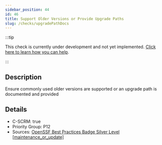 ```yaml
---
sidebar_position: 44
id: 46
title: Support Older Versions or Provide Upgrade Paths
slug: /checks/upgradePathDocs
---
```


<!-- BANNER:START -->
:::tip

This check is currently under development and not yet implemented. [Click here to learn how you can help](/contribute).

:::
<!-- BANNER:END -->

<!-- DESCRIPTION:START -->
## Description
Ensure commonly used older versions are supported or an upgrade path is documented and provided
<!-- DESCRIPTION:END -->

<!-- DETAILS:START -->
## Details
- C-SCRM: true
- Priority Group: P12
- Sources: [OpenSSF Best Practices Badge Silver Level [maintenance_or_update]](https://www.bestpractices.dev/en/criteria?details=true&rationale=true#1.maintenance_or_update)

<!-- DETAILS:END -->
